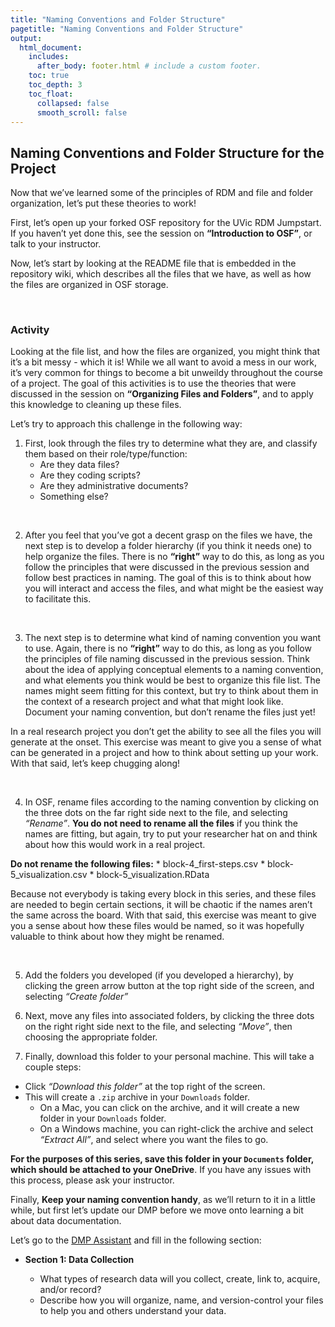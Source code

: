 ```yaml
---
title: "Naming Conventions and Folder Structure"
pagetitle: "Naming Conventions and Folder Structure"
output:
  html_document:
    includes:
      after_body: footer.html # include a custom footer.
    toc: true
    toc_depth: 3
    toc_float:
      collapsed: false
      smooth_scroll: false
---
```


## Naming Conventions and Folder Structure for the Project

Now that we've learned some of the principles of RDM and file and folder organization, let's put these theories to work!

First, let's open up your forked OSF repository for the UVic RDM Jumpstart.  If you haven't yet done this, see the session on **"Introduction to OSF"**, or talk to your instructor.

Now, let's start by looking at the README file that is embedded in the repository wiki, which describes all the files that we have, as well as how the files are organized in OSF storage.

<object class = "pdf" data = "images/Block2-2_OSF-readme.pdf"></object>

<br>

### Activity

Looking at the file list, and how the files are organized, you might think that it's a bit messy - which it is!  While we all want to avoid a mess in our work, it's very common for things to become a bit unweildy throughout the course of a project.  The goal of this activities is to use the theories that were discussed in the session on **"Organizing Files and Folders"**, and to apply this knowledge to cleaning up these files.

Let's try to approach this challenge in the following way:

1) First, look through the files try to determine what they are, and classify them based on their role/type/function:
    * Are they data files?
    * Are they coding scripts?
    * Are they administrative documents?
    * Something else?

<br>  
    
2) After you feel that you've got a decent grasp on the files we have, the next step is to develop a folder hierarchy (if you think it needs one) to help organize the files.  There is no **"right"** way to do this, as long as you follow the principles that were discussed in the previous session and follow best practices in naming.  The goal of this is to think about how you will interact and access the files, and what might be the easiest way to facilitate this.

<br>

3) The next step is to determine what kind of naming convention you want to use.  Again, there is no **"right"** way to do this, as long as you follow the principles of file naming discussed in the previous session.  Think about the idea of applying conceptual elements to a naming convention, and what elements you think would be best to organize this file list.  The names might seem fitting for this context, but try to think about them in the context of a research project and what that might look like. Document your naming convention, but don't rename the files just yet!

In a real research project you don't get the ability to see all the files you will generate at the onset.  This exercise was meant to give you a sense of what can be generated in a project and how to think about setting up your work.  With that said, let's keep chugging along!

<br>

4) In OSF, rename files according to the naming convention by clicking on the three dots on the far right side next to the file, and selecting *"Rename"*.  **You do not need to rename all the files** if you think the names are fitting, but again, try to put your researcher hat on and think about how this would work in a real project.

**Do not rename the following files:**
  * block-4_first-steps.csv
  * block-5_visualization.csv
  * block-5_visualization.RData
  
Because not everybody is taking every block in this series, and these files are needed to begin certain sections, it will be chaotic if the names aren't the same across the board.  With that said, this exercise was meant to give you a sense about how these files would be named, so it was hopefully valuable to think about how they might be renamed.

<br>

5) Add the folders you developed (if you developed a hierarchy), by clicking the green arrow button at the top right side of the screen, and selecting *"Create folder"*

6) Next, move any files into associated folders, by clicking the three dots on the right right side next to the file, and selecting *"Move"*, then choosing the appropriate folder.

7) Finally, download this folder to your personal machine.  This will take a couple steps:

  * Click *"Download this folder"* at the top right of the screen.  
  * This will create a `.zip` archive in your `Downloads` folder.  
    * On a Mac, you can click on the archive, and it will create a new folder in your `Downloads` folder.
    * On a Windows machine, you can right-click the archive and select *"Extract All"*, and select where you want the files to go.
    
**For the purposes of this series, save this folder in your `Documents` folder, which should be attached to your OneDrive**.  If you have any issues with this process, please ask your instructor.

Finally, **Keep your naming convention handy**, as we'll return to it in a little while, but first let's update our DMP before we move onto learning a bit about data documentation.

:::question

Let's go to the <a href="https://dmp-pgd.ca/">DMP Assistant</a> and fill in the following section:

* **Section 1: Data Collection**
  
  * What types of research data will you collect, create, link to, acquire, and/or record?
  * Describe how you will organize, name, and version-control your files to help you and others understand your data.
  
:::







